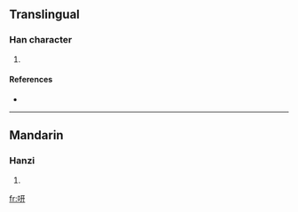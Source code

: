 ==Translingual==

===Han character===
{{Han char|rn=30|rad=口|as=06|sn=9|four=|canj=口一廿 (RMT)}}

# {{defn|Han|sort=口06}}

====References====
* {{Han ref|kx=0181.020|dkj=03525|dj=0405.200|hdz=10585.020|uh=549E|ud=21662}}

----

==Mandarin==

===Hanzi===
{{cmn-hanzi|pin=[[xiàn]] ([[xian4]])|wg=hsien<sup>4</sup>}}

# {{defn|Mandarin}}

[[fr:咞]]